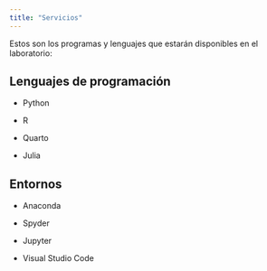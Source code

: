 ```yaml
---
title: "Servicios"
---
```


Estos son los programas y lenguajes que estarán disponibles en el laboratorio:

## Lenguajes de programación
- Python

<!-- <img src="images/logoPython.svg" alt="" width="300" height="100"> -->


- R

<!-- <img src="images/logoR.jpg" alt="" width="100" height="100"> -->


- Quarto

<!-- <img src="images/logoQuarto.png" alt="" width="300" height="100"> -->


- Julia

<!-- <img src="images/logoJulia.png" alt="" width="300" height="100"> -->


## Entornos
- Anaconda

<!-- <img src="images/logoAnaconda.webp" alt="" width="300" height="100"> -->

- Spyder

<!-- <img src="images/logoSpyder.png" alt="" width="300" height="100"> -->


- Jupyter

<!-- <img src="images/logoJupyter.png" alt="" width="200" height="100"> -->

- Visual Studio Code

<!-- <img src="images/logoVisual.png" alt="" width="100" height="100"> -->